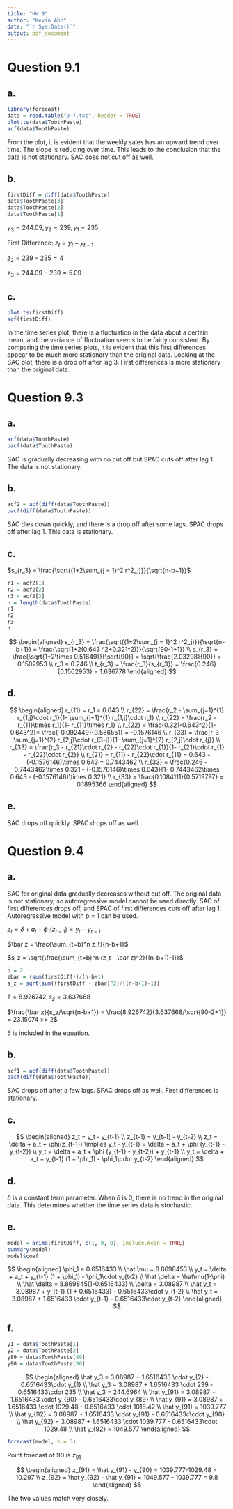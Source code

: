 ```yaml
---
title: "HW 9"
author: "Kevin Ahn"
date: "`r Sys.Date()`"
output: pdf_document
---
```


# Question 9.1

## a.

```r
library(forecast)
data = read.table("9-7.txt", header = TRUE)
plot.ts(data$ToothPaste)
acf(data$ToothPaste)
```

From the plot, it is evident that the weekly sales has an upward trend over time. The slope is reducing over time. This leads to the conclusion that the data is not stationary. SAC does not cut off as well.

## b.

```r
firstDiff = diff(data$ToothPaste)
data$ToothPaste[3]
data$ToothPaste[2]
data$ToothPaste[1]
```

$y_3 = 244.09, y_2 = 239, y_1 = 235$

First Difference: $z_t = y_t - y_{t-1}$

$z_2 = 239 - 235 = 4$

$z_3 = 244.09 - 239 = 5.09$

## c.

```r
plot.ts(firstDiff)
acf(firstDiff)
```

In the time series plot, there is a fluctuation in the data about a certain mean, and the variance of fluctuation seems to be fairly consistent. By comparing the time series plots, it is evident that this first differences appear to be much more stationary than the original data. Looking at the SAC plot, there is a drop off after lag 3. First differences is more stationary than the original data.

# Question 9.3

## a.

```r
acf(data$ToothPaste)
pacf(data$ToothPaste)
```

SAC is gradually decreasing with no cut off but SPAC cuts off after lag 1. The data is not stationary.

## b.

```r
acf2 = acf(diff(data$ToothPaste))
pacf(diff(data$ToothPaste))
```

SAC dies down quickly, and there is a drop off after some lags. SPAC drops off after lag 1. This data is stationary.

## c.

$s_{r_3} = \frac{\sqrt{(1+2\sum_{j = 1}^2 r^2_j)}}{\sqrt{n-b+1}}$

```r
r1 = acf2[1]
r2 = acf2[2]
r3 = acf2[3]
n = length(data$ToothPaste)
r1
r2
r3
n
```

$$
\begin{aligned}
s_{r_3} = \frac{\sqrt{(1+2\sum_{j = 1}^2 r^2_j)}}{\sqrt{n-b+1}} = \frac{\sqrt{1+2(0.643 ^2+0.321^2)}}{\sqrt{90-1+1}} \\
s_{r_3} = \frac{\sqrt{1+2\times 0.51649}}{\sqrt{90}} = \sqrt{\frac{2.03298}{90}} = 0.1502953 \\
r_3 = 0.246 \\
t_{r_3} = \frac{r_3}{s_{r_3}} = \frac{0.246}{0.1502953} = 1.636778
\end{aligned}
$$

## d.

$$
\begin{aligned}
r_{11} = r_1 = 0.643 \\
r_{22} = \frac{r_2 - \sum_{j=1}^{1} r_{1,j}\cdot r_1}{1- \sum_{j=1}^{1} r_{1,j}\cdot r_1} \\
r_{22} = \frac{r_2 - r_{11}\times r_1}{1- r_{11}\times r_1} \\
r_{22} = \frac{0.321-0.643^2}{1-0.643^2}= \frac{-0.092449}{0.586551} = -0.1576146 \\
r_{33} = \frac{r_3 - \sum_{j=1}^{2} r_{2,j}\cdot r_{3-j}}{1- \sum_{j=1}^{2} r_{2,j}\cdot r_{j}} \\
r_{33} = \frac{r_3 - r_{21}\cdot r_{2} - r_{22}\cdot r_{1}}{1- r_{21}\cdot r_{1} - r_{22}\cdot r_{2}} \\
r_{21} = r_{11} - r_{22}\cdot r_{11} = 0.643 - (-0.1576146)\times 0.643 = 0.7443462 \\
r_{33} = \frac{0.246 - 0.7443462\times 0.321 - (-0.1576146)\times 0.643}{1- 0.7443462\times 0.643 - (-0.1576146)\times 0.321} \\
r_{33} = \frac{0.1084111}{0.5719797} = 0.1895366
\end{aligned}
$$

## e.

SAC drops off quickly. SPAC drops off as well.

# Question 9.4

## a.

SAC for original data gradually decreases without cut off. The original data is not stationary, so autoregressive model cannot be used directly. SAC of first differences drops off, and SPAC of first differences cuts off after lag 1. Autoregressive model with p = 1 can be used.

$z_t = \delta + a_t + \phi_1(z_{t-1}) = y_t - y_{t-1}$

$\bar z = \frac{\sum_{t=b}^n z_t}{n-b+1}$

$s_z = \sqrt{\frac{\sum_{t=b}^n (z_t - \bar z)^2}{(n-b+1)-1}}$

```r
b = 2
zbar = (sum(firstDiff))/(n-b+1)
s_z = sqrt(sum((firstDiff - zbar)^2)/((n-b+1)-1))
```

$\bar z = 8.926742, s_z =3.637668$

$\frac{\bar z}{s_z/\sqrt{n-b+1}} = \frac{8.926742}{3.637668/\sqrt{90-2+1}} = 23.15074 >> 2$

$\delta$ is included in the equation.

## b.

```r
acf1 = acf(diff(data$ToothPaste))
pacf(diff(data$ToothPaste))
```

SAC drops off after a few lags. SPAC drops off as well. First differences is stationary.

## c.

$$
\begin{aligned}
z_t = y_t - y_{t-1} \\
z_{t-1} = y_{t-1} - y_{t-2} \\
z_t = \delta + a_t + \phi(z_{t-1}) \implies y_t - y_{t-1} = \delta + a_t + \phi (y_{t-1} - y_{t-2}) \\
y_t = \delta + a_t + \phi (y_{t-1} - y_{t-2}) + y_{t-1} \\
y_t = \delta + a_t + y_{t-1} (1 + \phi_1) - \phi_1\cdot y_{t-2}
\end{aligned}
$$

## d.

$\delta$ is a constant term parameter. When $\delta$ is 0, there is no trend in the original data. This determines whether the time series data is stochastic.

## e.

```r
model = arima(firstDiff, c(1, 0, 0), include.mean = TRUE)
summary(model)
model$coef
```

$$
\begin{aligned}
\phi_1 = 0.6516433 \\
\hat \mu = 8.8698453 \\
y_t = \delta + a_t + y_{t-1} (1 + \phi_1) - \phi_1\cdot y_{t-2} \\
\hat \delta = \hat\mu(1-\phi) \\
\hat \delta = 8.869845(1-0.6516433) \\
\delta = 3.08987 \\
\hat y_t = 3.08987 + y_{t-1} (1 + 0.6516433) - 0.6516433\cdot y_{t-2} \\
\hat y_t = 3.08987 + 1.6516433 \cdot y_{t-1} - 0.6516433\cdot y_{t-2}
\end{aligned}
$$

## f.

```r
y1 = data$ToothPaste[1]
y2 = data$ToothPaste[2]
y89 = data$ToothPaste[89]
y90 = data$ToothPaste[90]
```

$$
\begin{aligned}
\hat y_3 = 3.08987 + 1.6516433 \cdot y_{2} - 0.6516433\cdot y_{1} \\
\hat y_3 = 3.08987 + 1.6516433 \cdot 239 - 0.6516433\cdot 235 \\
\hat y_3 = 244.6964 \\
\hat y_{91} = 3.08987 + 1.6516433 \cdot y_{90} - 0.6516433\cdot y_{89} \\
\hat y_{91} = 3.08987 + 1.6516433 \cdot 1029.48  - 0.6516433 \cdot 1018.42 \\
\hat y_{91} = 1039.777 \\
\hat y_{92} = 3.08987 + 1.6516433 \cdot y_{91} - 0.6516433c\cdot y_{90} \\
\hat y_{92} = 3.08987 + 1.6516433 \cdot 1039.777 - 0.6516433\cdot 1029.48 \\
\hat y_{92} = 1049.577
\end{aligned}
$$

```r
forecast(model, h = 3)
```

Point forecast of 90 is $z_{91}$

$$
\begin{aligned}
z_{91} = \hat y_{91} - y_{90} = 1039.777-1029.48 = 10.297 \\
z_{92} = \hat y_{92} - \hat y_{91} = 1049.577 - 1039.777 = 9.8
\end{aligned}
$$

The two values match very closely.